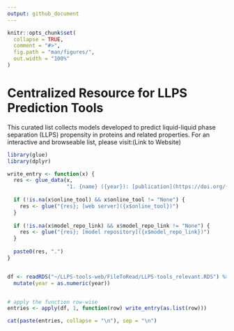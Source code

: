 ```yaml
---
output: github_document
---
```


<!-- README.md is generated from README.Rmd. Please edit that file -->


```r
knitr::opts_chunk$set(
  collapse = TRUE,
  comment = "#>",
  fig.path = "man/figures/",
  out.width = "100%"
)
```

# Centralized Resource for LLPS Prediction Tools

This curated list collects models developed to predict liquid-liquid phase separation (LLPS) propensity in proteins and related properties. For an interactive and browseable list, please visit:(Link to Website)

```r
library(glue)
library(dplyr)

write_entry <- function(x) {
  res <- glue_data(x, 
                   "1. {name} ({year}): [publication](https://doi.org/{doi})")
  
  if (!is.na(x$online_tool) && x$online_tool != "None") {
    res <- glue("{res}; [web server]({x$online_tool})")
  }
  
  if (!is.na(x$model_repo_link) && x$model_repo_link != "None") {
    res <- glue("{res}; [model repository]({x$model_repo_link})")
  }
  
  paste0(res, ".")
}


df <- readRDS("~/LLPS-tools-web/FileToRead/LLPS-tools_relevant.RDS") %>% 
  mutate(year = as.numeric(year))


# apply the function row-wise
entries <- apply(df, 1, function(row) write_entry(as.list(row)))

cat(paste(entries, collapse = "\n"), sep = "\n")
```

